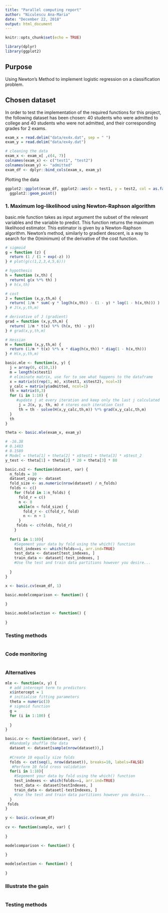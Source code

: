 ```yaml
---
title: "Parallel computing report"
author: "Niculescu Ana-Maria"
date: "December 22, 2018"
output: html_document
---
```


```r
knitr::opts_chunk$set(echo = TRUE)
```

```r
library(dplyr)
library(ggplot2)
```

## Purpose
Using Newton’s Method to implement logistic regression on a classification problem.

## Chosen dataset
In order to test the implementation of the required functions for this project, the following dataset has been chosen: 
40 students who were admitted to college and 40 students who were not admitted, and their corresponding grades for 2 exams.

```r
exam_x = read.delim("data/ex4x.dat", sep = " ")
exam_y = read.delim("data/ex4y.dat")

# cleaning the data 
exam_x <- exam_x[ ,c(4, 7)]
colnames(exam_x) <- c("test1", "test2")
colnames(exam_y) <- "admitted"
exam_df <- dplyr::bind_cols(exam_x, exam_y)
```

Plotting the data
```r
ggplot2::ggplot(exam_df, ggplot2::aes(x = test1, y = test2, col = as.factor(admitted))) +
  ggplot2::geom_point()
```


###  1. Maximum log-likelihood using Newton-Raphson algorithm 
basic.mle function takes as input argument the subset of the relevant variables and the variable to predict. This function returns the maximum likelihood estimator. This estimator is given by a Newton-Raphson algorithm.
Newton’s method, similarly to gradient descent, is a way to search for the 0(minimum) of the derivative of the cost function.
```r
# sigmoid
g = function (z) {
  return (1 / (1 + exp(-z) ))
} # plot(g(c(1,2,3,4,5,6)))

# hypothesis 
h = function (x,th) {
  return( g(x %*% th) )
} # h(x,th)

# cost
J = function (x,y,th,m) {
  return( 1/m * sum(-y * log(h(x,th)) - (1 - y) * log(1 - h(x,th))) )
} # J(x,y,th,m)

# derivative of J (gradient)
grad = function (x,y,th,m) {
  return( 1/m * t(x) %*% (h(x, th) - y))
} # grad(x,y,th,m)

# Hessian
H = function (x,y,th,m) {
  return (1/m * t(x) %*% x * diag(h(x,th)) * diag(1 - h(x,th)))
} # H(x,y,th,m)

basic.mle <- function(x, y) {
  j = array(0, c(10,1))
  m = length(x$test1)
  # eliminate matrix, use for to see what happens to the dataframe
  x = matrix(c(rep(1, m), x$test1, x$test2), ncol=3)
  y_calc = matrix(y$admitted, ncol=1)
  th = matrix(0,3)
  for (i in 1:10) {
     #update j at every iteration and keep only the last j calculated
      j = J(x, y, th, m) # stores each iteration Cost
      th = th - solve(H(x,y_calc,th,m)) %*% grad(x,y_calc,th,m) 
  }
  th
}

theta <- basic.mle(exam_x, exam_y)

# -16.38
# 0.1483
# 0.1589
# Model = theta[1] + theta[2] * x$test1 + theta[3] * x$test_2
y_test <- theta[1] + theta[2] * 20 + theta[3] * 80
```


```r
basic.cv2 <- function(dataset, var) {
  n_folds = 10
  dataset_copy <- dataset
  fold_size <- as.numeric(nrow(dataset) / n_folds)
  folds <- c()
	for (fold in 1:n_folds) { 
	  fold_r = c()
	  n <- 0
	  while(n < fold_size) {
	    fold_r <- c(fold_r, fold)
	    n <- n + 1
	  }
	 folds <- c(folds, fold_r)
	}
  
  for(i in 1:10){
    #Segement your data by fold using the which() function 
    test_indexes <- which(folds==i, arr.ind=TRUE)
    test_data <- dataset[test_indexes, ]
    train_data <- dataset[-test_indexes, ]
    #Use the test and train data partitions however you desire...
    
  }
}

x <- basic.cv(exam_df, 1)
```


```r
basic.modelcomparison <- function() {
  
}
```


```r
basic.modelselection <- function() {
  
}
```


### Testing methods 

```r

```


### Code monitoring
```r

```


### Alternatives

```r
mle <- function(x, y) {
  # add intercept term to predictors
  x$intercept = 1
  # initialise fitting parameters
  theta = numeric(3)
  # sigmoid function
  g = 
  for (i in 1:100) {
    
  }
}
```


```r
basic.cv <- function(dataset, var) {
  #Randomly shuffle the data
  dataset <- dataset[sample(nrow(dataset)),]
  
  #Create 10 equally size folds
  folds <- cut(seq(1, nrow(dataset)), breaks=10, labels=FALSE)
   #Perform 10 fold cross validation
  for(i in 1:10){
    #Segement your data by fold using the which() function 
    test_indexes <- which(folds==i, arr.ind=TRUE)
    test_data <- dataset[testIndexes, ]
    train_data <- dataset[-testIndexes, ]
    #Use the test and train data partitions however you desire...
  }
 folds
}

y <- basic.cv(exam_df)
 
cv <- function(sample, var) {
  
}
```


```r
modelcomparison <- function() {
  
}
```


```r
modelselection <- function() {
  
}
```

### Illustrate the gain


```r

```


### Testing methods 

```r

```


```r

```